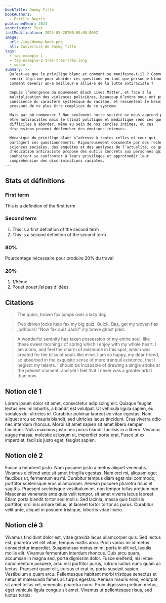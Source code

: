 ```yaml
---
bookTitle: Dummy Title
bookAuthors:
  - Estelle Depris
publishedYear: 2024
contributor: Test
lastModification: 2025-05-20T00:00:00.000Z
image:
  url: /img/dummy-book.png
  alt: Couverture de Dummy Title
tags:
  - tag example 1
  - tag-example-2-très-très-très-long
  - socio
summary: >-
  Qu’est-ce que le privilège blanc et comment se manifeste-t-il ? Comment se
  sentir légitime pour aborder ces questions en tant que personne blanche ?
  Comment devenir un·e meilleur·e allié·e de la lutte antiraciste ?

  Depuis l’émergence du mouvement Black Lives Matter, et face à la
  multiplication des violences policières, beaucoup d’entre nous ont pris
  conscience du caractère systémique du racisme, et ressentent le besoin
  pressant de ne plus être complices de ce système.

  Mais par où commencer ? Non seulement notre société ne nous apprend pas à
  être antiracistes mais le climat politique et médiatique rend ces questions
  difficiles à aborder, même au sein de nos cercles intimes, où ces
  discussions peuvent déclencher des émotions intenses.

  Mécanique du privilège blanc s’adresse à toutes celles et ceux qui
  partagent ces questionnements. Rigoureusement documenté par des recherches en
  sciences sociales, des enquêtes et des analyses de l’actualité, ce guide
  d’éducation antiraciste propose des outils concrets aux personnes qui
  souhaitent se confronter à leurs privilèges et approfondir leur
  compréhension des discriminations raciales.
---
```


## Stats et définitions

### First term
This is a definition of the first term

### Second term
1. This is a first definition of the second term
2. This is a second definition of the second term

### 80%
Pourcentage nécessaire pour produire 20% du travail

### 20%
1. 1/5ème
2. Pouet pouet j’ai pas d’idées

## Citations
> The quick, brown fox jumps over a lazy dog.

> Two driven jocks help fax my big quiz. Quick, Baz, get my woven flax jodhpurs! "Now fax quiz Jack!" my brave ghost
pled.

> A wonderful serenity has taken possession of my entire soul, like these sweet mornings of spring which I enjoy
with my whole heart. I am alone, and feel the charm of existence in this spot, which was created for the bliss of souls like mine. I am so happy, my dear friend, so absorbed in the exquisite sense of mere tranquil existence, that I neglect my talents. I should be incapable of drawing a single stroke at the present moment; and yet I feel that I never was a greater artist than now.


## Notion clé 1

 Lorem ipsum dolor sit amet, consectetur adipiscing elit. Quisque feugiat lectus nec mi lobortis, a blandit est volutpat. Ut vehicula ligula sapien, eu sodales dui ultricies id. Curabitur pulvinar laoreet ex vitae egestas. Nam aliquet arcu ac mauris blandit, sed ultricies lacus tincidunt. Cras viverra odio nec interdum rhoncus. Morbi sit amet sapien sit amet libero semper tincidunt. Nulla maximus justo nec purus blandit facilisis in a libero. Vivamus augue massa, molestie at ipsum ut, imperdiet porta erat. Fusce ut ex imperdiet, facilisis justo eget, feugiat sapien.

## Notion clé 2

Fusce a hendrerit justo. Nam posuere justo a metus aliquet venenatis. Vivamus eleifend ante sit amet fringilla egestas. Nam orci mi, aliquam eget faucibus ut, fermentum eu mi. Curabitur tempus diam eget nisi commodo, porttitor scelerisque eros ullamcorper. Aenean posuere pharetra risus et sagittis. Praesent scelerisque vestibulum mi, non tempor tellus pretium non. Maecenas venenatis ante quis velit tempor, sit amet viverra lacus laoreet. Etiam porta blandit tortor sed mollis. Sed lacinia, massa quis facilisis porttitor, orci nisi ornare tellus, at laoreet tortor tortor ac purus. Curabitur velit ante, aliquet in posuere tristique, lobortis vitae libero.

## Notion clé 3

Vivamus tincidunt dolor est, vitae gravida lacus ullamcorper quis. Sed lectus est, pharetra vel elit vitae, tempus mattis arcu. Proin varius mi id metus consectetur imperdiet. Suspendisse metus enim, porta in elit vel, iaculis mollis elit. Vivamus fermentum interdum rhoncus. Duis arcu quam, accumsan in magna sed, porta dignissim dolor. Fusce eleifend, nisl vitae condimentum posuere, arcu nisl porttitor purus, rutrum luctus nunc quam ac lectus. Praesent quam elit, cursus et erat in, porta suscipit sapien. Vestibulum a quam arcu. Pellentesque habitant morbi tristique senectus et netus et malesuada fames ac turpis egestas. Aenean mauris eros, volutpat sit amet tellus vel, venenatis pharetra nunc. Proin dignissim pretium metus, eget vehicula ligula congue sit amet. Vivamus ut pellentesque risus, sed luctus turpis. 
